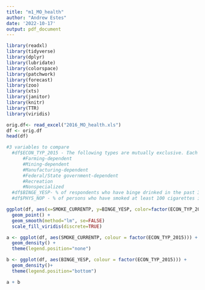 ```yaml
---
title: "m1_MO_health"
author: "Andrew Estes"
date: '2022-10-17'
output: pdf_document
---
```


```r
library(readxl)
library(tidyverse)
library(dplyr)
library(lubridate)
library(colorspace)
library(patchwork)
library(forecast)
library(zoo)
library(xts)
library(janitor)
library(knitr)
library(TTR)
library(viridis)
```

```r
orig.df<- read_excel("2016_MO_health.xls")
df <- orig.df
head(df)
```

```r
#3 variables to compare
  #df$ECON_TYP_2015 - The following types are mutually exclusive. Each county in the U.S. is assigned one economic type.
      #Farming-dependent
      #Mining-dependent
      #Manufacturing-dependent
      #Federal/State government-dependent
      #Recreation
      #Nonspecialized
  #df$BINGE_YESP- % of respondents who have binge drinked in the past 30 days
  #df$PHYS_NOP - % of persons who have smoked at least 100 cigarettes in their lifetime and still smoke occasionally

ggplot(df, aes(x=SMOKE_CURRENTP, y=BINGE_YESP, color=factor(ECON_TYP_2015))) +
  geom_point() +
  geom_smooth(method="lm", se=FALSE)
  scale_fill_viridis(discrete=TRUE)
```

```r
a <- ggplot(df, aes(SMOKE_CURRENTP, colour = factor(ECON_TYP_2015))) +
  geom_density() +
  theme(legend.position="none")

b <- ggplot(df, aes(BINGE_YESP, colour = factor(ECON_TYP_2015))) +
  geom_density()+
  theme(legend.position="bottom")

a + b
```


